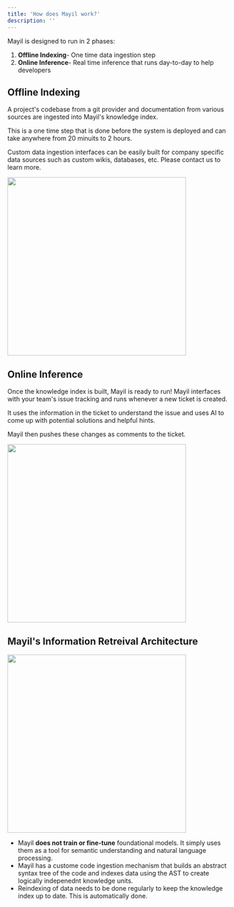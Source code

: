 ```yaml
---
title: 'How does Mayil work?'
description: ''
---
```



Mayil is designed to run in 2 phases:

 1. **Offline Indexing**- One time data ingestion step
 2. **Online Inference**- Real time inference that runs day-to-day to help developers


## Offline Indexing

A project's codebase from a git provider and documentation from various sources are ingested into Mayil's knowledge index.

This is a one time step that is done before the system is deployed and can take anywhere from 20 minuits to 2 hours.

Custom data ingestion interfaces can be easily built for company specific data sources such as custom wikis, databases, etc. Please contact us to learn more.


<img height="400" src="images/offlineindexing.png" />

## Online Inference

Once the knowledge index is built, Mayil is ready to run! Mayil interfaces with your team's issue tracking and runs whenever a new ticket is created.

It uses the information in the ticket to understand the issue and uses AI to come up with potential solutions and helpful hints.

Mayil then pushes these changes as comments to the ticket.


<img height="400" src="images/inference.png" />



## Mayil's Information Retreival Architecture




<img height="400" src="images/irarchitecture.png" />



+ Mayil **does not train or fine-tune** foundational models. It simply uses them as a tool for semantic understanding and natural language processing.
+ Mayil has a custome code ingestion mechanism that builds an abstract syntax tree of the code and indexes data using the AST to create logically indepenednt knowledge units.
+ Reindexing of data needs to be done regularly to keep the knowledge index up to date. This is automatically done.

